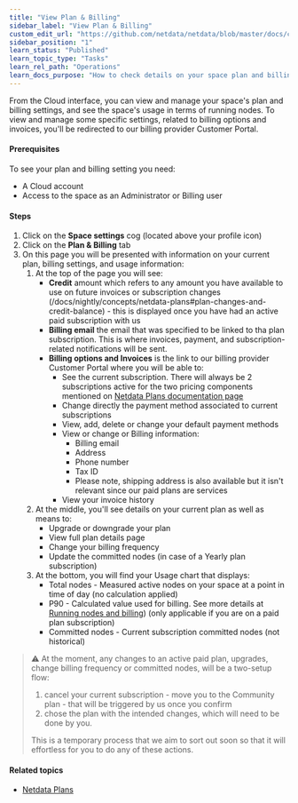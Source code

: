 ```yaml
---
title: "View Plan & Billing"
sidebar_label: "View Plan & Billing"
custom_edit_url: "https://github.com/netdata/netdata/blob/master/docs/cloud/manage/view-plan-billing.md"
sidebar_position: "1"
learn_status: "Published"
learn_topic_type: "Tasks"
learn_rel_path: "Operations"
learn_docs_purpose: "How to check details on your space plan and billing"
---
```


From the Cloud interface, you can view and manage your space's plan and billing settings, and see the space's usage in terms of running nodes.
To view and manage some specific settings, related to billing options and invoices, you'll be redirected to our billing provider Customer Portal.

#### Prerequisites

To see your plan and billing setting you need:

- A Cloud account
- Access to the space as an Administrator or Billing user

#### Steps

1. Click on the **Space settings** cog (located above your profile icon)
1. Click on the **Plan & Billing** tab
1. On this page you will be presented with information on your current plan, billing settings, and usage information:
   1. At the top of the page you will see:
      * **Credit** amount which refers to any amount you have available to use on future invoices or subscription changes (/docs/nightly/concepts/netdata-plans#plan-changes-and-credit-balance) - this is displayed once you have had an active paid subscription with us
      * **Billing email** the email that was specified to be linked to tha plan subscription. This is where invoices, payment, and subscription-related notifications will be sent.
      * **Billing options and Invoices** is the link to our billing provider Customer Portal where you will be able to:
         * See the current subscription. There will always be 2 subscriptions active for the two pricing components mentioned on [Netdata Plans documentation page](/docs/nightly/concepts/netdata-plans#plans)
         * Change directly the payment method associated to current subscriptions
         * View, add, delete or change your default payment methods
         * View or change or Billing information:
            * Billing email
            * Address
            * Phone number
            * Tax ID
            * Please note, shipping address is also available but it isn't relevant since our paid plans are services
         * View your invoice history
   1. At the middle, you'll see details on your current plan as well as means to:
      * Upgrade or downgrade your plan
      * View full plan details page
      * Change your billing frequency
      * Update the committed nodes (in case of a Yearly plan subscription)
   1. At the bottom, you will find your Usage chart that displays:
      * Total nodes - Measured active nodes on your space at a point in time of day (no calculation applied)
      * P90 - Calculated value used for billing. See more details at [Running nodes and billing](/docs/nightly/concepts/netdata-plans#running-nodes-and-billing)) (only applicable if you are on a paid plan subscription)
      * Committed nodes - Current subscription committed nodes (not historical)

> ⚠️ At the moment, any changes to an active paid plan, upgrades, change billing frequency or committed nodes, will be a two-setup flow:
> 1. cancel your current subscription - move you to the Community plan - that will be triggered by us once you confirm
> 2. chose the plan with the intended changes, which will need to be done by you.
>
> This is a temporary process that we aim to sort out soon so that it will effortless for you to do any of these actions.

#### Related topics

- [Netdata Plans](/docs/nightly/concepts/netdata-plans)
